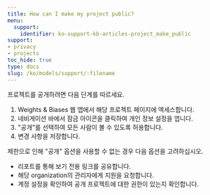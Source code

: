 ```yaml
---
title: How can I make my project public?
menu:
  support:
    identifier: ko-support-kb-articles-project_make_public
support:
- privacy
- projects
toc_hide: true
type: docs
slug: /ko/models/support/:filename
---
```


프로젝트를 공개하려면 다음 단계를 따르세요.

1. Weights & Biases 웹 앱에서 해당 프로젝트 페이지에 엑세스합니다.
2. 네비게이션 바에서 잠금 아이콘을 클릭하여 개인 정보 설정을 엽니다.
3. "공개"를 선택하여 모든 사람이 볼 수 있도록 허용합니다.
4. 변경 사항을 저장합니다.

제한으로 인해 "공개" 옵션을 사용할 수 없는 경우 다음 옵션을 고려하십시오.

- 리포트를 통해 보기 전용 링크를 공유합니다.
- 해당 organization의 관리자에게 지원을 요청합니다.
- 계정 설정을 확인하여 공개 프로젝트에 대한 권한이 있는지 확인합니다.
